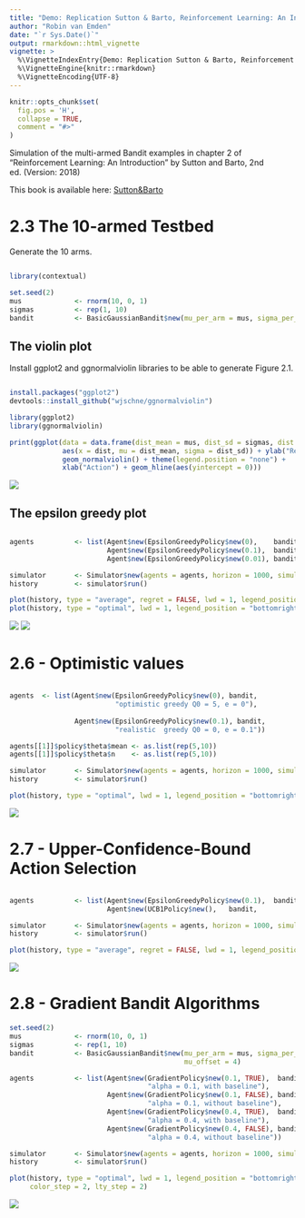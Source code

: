 ```yaml
---
title: "Demo: Replication Sutton & Barto, Reinforcement Learning: An Introduction, Chapter 2"
author: "Robin van Emden"
date: "`r Sys.Date()`"
output: rmarkdown::html_vignette
vignette: >
  %\VignetteIndexEntry{Demo: Replication Sutton & Barto, Reinforcement Learning: An Introduction, Chapter 2}
  %\VignetteEngine{knitr::rmarkdown}
  %\VignetteEncoding{UTF-8}
---
```


```r
knitr::opts_chunk$set(
  fig.pos = 'H',
  collapse = TRUE,
  comment = "#>"
)
```

Simulation of the multi-armed Bandit examples in chapter 2 of "Reinforcement Learning: An Introduction" by Sutton and Barto, 2nd ed. (Version: 2018)

This book is available here: [Sutton&Barto](http://incompleteideas.net/book/the-book-2nd.html)

# 2.3 The 10-armed Testbed

Generate the 10 arms.

```r

library(contextual)

set.seed(2)
mus             <- rnorm(10, 0, 1)
sigmas          <- rep(1, 10)
bandit          <- BasicGaussianBandit$new(mu_per_arm = mus, sigma_per_arm = sigmas)

```

## The violin plot

Install ggplot2 and ggnormalviolin libraries to be able to generate Figure 2.1.


```r

install.packages("ggplot2")
devtools::install_github("wjschne/ggnormalviolin")

library(ggplot2)
library(ggnormalviolin)

print(ggplot(data = data.frame(dist_mean = mus, dist_sd = sigmas, dist = factor((1:10))), 
             aes(x = dist, mu = dist_mean, sigma = dist_sd)) + ylab("Reward distribution") +
             geom_normalviolin() + theme(legend.position = "none") + 
             xlab("Action") + geom_hline(aes(yintercept = 0)))

```

![](sutton_violin.jpeg)

## The epsilon greedy plot 

```r

agents          <- list(Agent$new(EpsilonGreedyPolicy$new(0),    bandit, "e = 0, greedy"),
                        Agent$new(EpsilonGreedyPolicy$new(0.1),  bandit, "e = 0.1"),
                        Agent$new(EpsilonGreedyPolicy$new(0.01), bandit, "e = 0.01"))

simulator       <- Simulator$new(agents = agents, horizon = 1000, simulations = 2000)
history         <- simulator$run()

plot(history, type = "average", regret = FALSE, lwd = 1, legend_position = "bottomright")
plot(history, type = "optimal", lwd = 1, legend_position = "bottomright")

```

![](sutton_eg_1.jpeg)
![](sutton_eg_2.jpeg)




# 2.6 - Optimistic values 

```r

agents  <- list(Agent$new(EpsilonGreedyPolicy$new(0), bandit, 
                          "optimistic greedy Q0 = 5, e = 0"),
                          
                Agent$new(EpsilonGreedyPolicy$new(0.1), bandit, 
                          "realistic  greedy Q0 = 0, e = 0.1"))

agents[[1]]$policy$theta$mean <- as.list(rep(5,10))
agents[[1]]$policy$theta$n    <- as.list(rep(5,10))

simulator       <- Simulator$new(agents = agents, horizon = 1000, simulations = 2000)
history         <- simulator$run()

plot(history, type = "optimal", lwd = 1, legend_position = "bottomright")

```
![](sutton_optimistic.jpeg)


# 2.7 - Upper-Confidence-Bound Action Selection 

```r

agents          <- list(Agent$new(EpsilonGreedyPolicy$new(0.1),  bandit, "EGreedy"),
                        Agent$new(UCB1Policy$new(),   bandit,            "UCB1"))

simulator       <- Simulator$new(agents = agents, horizon = 1000, simulations = 2000)
history         <- simulator$run()

plot(history, type = "average", regret = FALSE, lwd = 1, legend_position = "bottomright")

```

![](sutton_ucb.jpeg)

# 2.8 - Gradient Bandit Algorithms 

```r
set.seed(2)
mus             <- rnorm(10, 0, 1)
sigmas          <- rep(1, 10)
bandit          <- BasicGaussianBandit$new(mu_per_arm = mus, sigma_per_arm = sigmas,
                                           mu_offset = 4)

agents          <- list(Agent$new(GradientPolicy$new(0.1, TRUE),  bandit,
                                  "alpha = 0.1, with baseline"),
                        Agent$new(GradientPolicy$new(0.1, FALSE), bandit,
                                  "alpha = 0.1, without baseline"),
                        Agent$new(GradientPolicy$new(0.4, TRUE),  bandit,
                                  "alpha = 0.4, with baseline"),
                        Agent$new(GradientPolicy$new(0.4, FALSE), bandit,
                                  "alpha = 0.4, without baseline"))

simulator       <- Simulator$new(agents = agents, horizon = 1000, simulations = 2000)
history         <- simulator$run()

plot(history, type = "optimal", lwd = 1, legend_position = "bottomright",
     color_step = 2, lty_step = 2)
```
![](sutton_gradient.jpeg)
